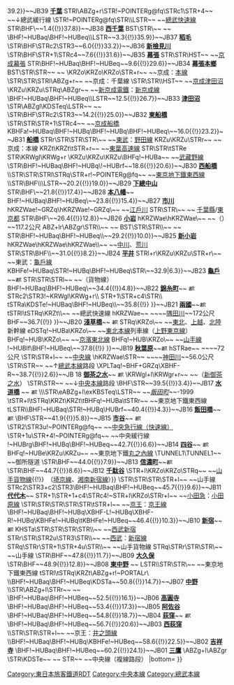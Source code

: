 {{Routemap|inline=<includeonly>yes</includeonly>|collapse=yes|title=中央·總武緩行線|title-bg=#ffd400|title-color=black|top=
* 地下鐵（地面路段、東西線除外）、[[東京都電車|都電]]、一部分地下路線<br />途經路線省略，接續站以記號或〈 〉內略稱顯示
* 距離的上段是千葉站起計，下段是[[東京站]]起計的營業距離
|map=
STR~~ ~~[[外房線]]
\STR\STR~~ ~~[[京成電鐵|京成]]：[[千葉線]]
STRq\BHFq!~HUBa\KRZu\KRZu\~~ ~~[[千葉都市單軌電車]]
STR+r\STRc2!~HUB\STR3\STR\~~ ~~[[總武本線]]
STR\STR+1!~HUBtl\STRc4!~HUBq\BHF!~HUBeq\~~ ~~[[京成千葉站|京成千葉]]
BHF!~HUBaq\BHF!~HUBtg\KBHFa!~HUBeq\STR2\STRc3~~{{BSkm{{!}}0.0{{!}}39.2}}~~JB39 '''[[千葉站|千葉]]'''
STRl\ABZg+r\STR!~POINTERg@fq\STRc1\STR+4~~ ~~↓總武緩行線
\STR!~POINTERg@fq\STR\\LSTR~~ ~~[[總武快速線]]
STR\BHF\~~{{BSkm{{!}}1.4{{!}}37.8}}~~JB38 '''[[西千葉站|西千葉]]'''
BST\STR\~~ ~~{{link-ja|黑砂信號場|黒砂信号場}}
\BHF!~HUBaq\BHF!~HUBeq\\LSTR~~{{BSkm{{!}}3.3{{!}}35.9}}~~JB37 '''[[稻毛站|稻毛]]'''
\STR\BHF\STRc2\STR3~~{{BSkm{{!}}6.0{{!}}33.2}}~~JB36 '''[[新檢見川站|新檢見川]]'''
\STR\BHF\STR+1\STRc4~~{{BSkm{{!}}7.6{{!}}31.6}}~~JB35 '''[[幕張站|幕張]]'''
STR\STR\HST~~ ~~[[京成幕張站|京成幕張]]
STR\BHF!~HUBaq\BHF!~HUBeq~~{{BSkm{{!}}9.6{{!}}29.6}}~~JB34 '''[[幕張本鄉站|幕張本鄉]]'''
BST\STR\STR~~ ~~{{link-ja|幕張車輛中心|幕張車両センター}}
\KRZo\KRZo\KRZo\STR+r~~ ~~京成：[[京成本線|本線]]
\STR\STR\STRl\ABZg+r~~ ~~京成：千葉線
\STR\STR\\HST~~ ~~[[京成津田沼站|京成津田沼]]
\KRZu\KRZu\STRq\ABZgr~~ ~~[[新京成電鐵]]：[[新京成線]]
\BHF!~HUBaq\BHF!~HUBeq\\LSTR~~{{BSkm{{!}}12.5{{!}}26.7}}~~JB33 '''[[津田沼站|津田沼]]'''
\STR\ABZgl\KDSTeq\LSTR~~ ~~{{link-ja|習志野運輸區|習志野運輸区}}
\STR\BHF\STRc2\STR3~~{{BSkm{{!}}14.2{{!}}25.0}}~~JB32 '''[[東船橋站|東船橋]]'''
\STR\STR\STR+1\STRc4~~ ~~[[京成船橋站|京成船橋]]
KBHFa!~HUBaq\BHF!~HUBq\BHF!~HUBq\BHF!~HUBeq\~~{{BSkm{{!}}16.0{{!}}23.2}}~~JB31 '''[[船橋站|船橋]]'''
STRr\STR\STR\STR\~~ ~~[[東武鐵道|東武]]：[[野田線]]
KRZu\KRZu\STRr~~ ~~京成：本線
KRZt\KRZt\tSTR+r~~ ~~[[東葉高速線]]
STR\STR\tSTRe
STR\KRWgl\KRWg+r
\KRZu\KRZu\KRZu\BHFq!~HUBa~~ ~~[[武藏野線]]
\STR\BHF!~HUBaq\BHF!~HUBq\!~HUBrf~~{{BSkm{{!}}18.6{{!}}20.6}}~~JB30 '''[[西船橋站|西船橋]]'''
\\STR\STR\STRl\STRq\STR+r!~POINTERg@fq~~ ~~[[東京地下鐵]][[東西線 (東京地下鐵)|東西線]]
\\STR\BHF\\\LSTR~~{{BSkm{{!}}20.2{{!}}19.0}}~~JB29 '''[[下總中山站|下總中山]]'''
STR\BHF\~~{{BSkm{{!}}21.8{{!}}17.4}}~~JB28 '''[[本八幡站|本八幡]]'''~~{{rint|tokyo|s}}
BHF!~HUBaq\BHF!~HUBeq\~~{{BSkm{{!}}23.8{{!}}15.4}}~~JB27 '''[[市川站|市川]]'''
hKRZWae!~GRZq\hKRZWae!~GRZq\~~ ~~[[江戶川]]
STR\STR\~~ ~~ [[千葉縣]]/[[東京都]]
STR\BHF\~~{{BSkm{{!}}26.4{{!}}12.8}}~~JB26 '''[[小岩站|小岩]]'''
hKRZWae\hKRZWae\~~ ~~{{link-ja|中川放水路橋樑 (總武本線)|中川放水路橋梁 (総武本線)|中川放水路橋梁}}（{{link-ja|新中川|新中川}}）~~117.2公尺
ABZ+lr\ABZgr\STR\\~~ ~~{{link-ja|新金貨物線|新金貨物線}}
BST\STR\STR\\~~ ~~{{link-ja|新小岩信號場站|新小岩信号場駅|新小岩信號場}}
STR\BHF!~HUBaq\BHF!~HUBeq\\~~{{BSkm{{!}}29.2{{!}}10.0}}~~JB25 '''[[新小岩站|新小岩]]'''
hKRZWae\hKRZWae\hKRZWae\\~~ ~~[[中川]]、[[荒川 (關東)|荒川]]
STR\STR\BHF\\~~{{BSkm{{!}}31.0{{!}}8.2}}~~JB24 '''[[平井站 (東京都)|平井]]'''
STRl+r\KRZu\KRZu\STR+r\~~ ~~東武：[[龜戶線]]
KBHFe!~HUBaq\STR!~HUBq\BHF!~HUBeq\STR\~~{{BSkm{{!}}32.9|6.3}}~~JB23 '''[[龜戶站|龜戶]]'''~~[[File:BSicon exTRAM.svg|14px|link=東京都電車|都電]]
STR\STR\STRl~~ ~~{{link-ja|越中島支線|越中島支線}}（貨物線）
BHF!~HUBaq\BHF!~HUBeq\~~{{BSkm{{!}}34.4{{!}}4.8}}~~JB22 '''[[錦糸町站|錦糸町]]'''~~{{rint|tokyo|z}} [[File:BSicon exTRAM.svg|14px|link=東京都電車|都電]]
STRc2\STR3!~KRWgl\KRWg+r\\
STR+1\STR+c4\STR\\
tSTRa\KDSTe!~HUBaq\BHF!~HUBeq\\~~{{BSkm{{!}}35.8{{!}}&nbsp;}}~~JB21 '''[[兩國站|兩國]]'''~~[[File:BSicon exTRAM.svg|14px|link=東京都電車|都電]]
tSTRl\tSTRq\KRZt\\~~ ~~總武快速線
hKRZWae~~ ~~{{link-ja|隅田川橋樑 (總武本線)|隅田川橋梁 (総武本線)|隅田川橋樑}}~~[[隅田川]]~~172公尺
BHF~~{{BSkm{{!}}36.7{{!}}&nbsp;}}~~JB20 '''[[淺草橋站|淺草橋]]'''~~{{rint|tokyo|a}} [[File:BSicon exTRAM.svg|14px|link=東京都電車|都電]]
STRq\KRZo\~~ ~~[[東北新幹線|東北]]、[[上越新幹線|上越]]、[[北陸新幹線|北陸]]新幹線
eDSTq!~HUBa\KRZo\~~ ~~[[東北本線]]列車線（[[上野東京線]]）
BHFq!~HUB\KRZo\~~ ~~[[京濱東北線]]
BHFq!~HUB\KRZo\~~ ~~[[山手線]]
!~HUBlf\BHF!~HUBeq\~~{{BSkm{{!}}37.8{{!}}&nbsp;}}~~JB19 '''[[秋葉原站|秋葉原]]'''~~[[File:BSicon exTRAM.svg|14px|link=東京都電車|都電]]
hSTRae~~ ~~{{link-ja|松住町架道橋|松住町架道橋}}~~72公尺
\STR\STR+l~~ ~~[[中央線快速|中央線]]
\hKRZWae\STR~~ ~~{{link-ja|神田川橋樑 (總武本線)|神田川橋梁 (総武本線)|神田川橋樑}}~~[[神田川 (東京都)|神田川]]~~56.0公尺
\STR\STR~~ ~~↑[[總武本線]]路段
\XPLTaq!~BHF+GRZq\XBHF-R~~{{BSkm{{!}}38.7{{!}}2.6}}~~JB 18 '''[[御茶之水站|御茶之水]]'''~~{{rint|tokyo|m}} [[File:BSicon exTRAM.svg|14px|link=東京都電車|都電]]
\KRWgl+l\KRWgr+r~~ ~~{{rint|tokyo|c}}（[[新御茶之水站|新御茶之水]]）
\STR\STR~~ ~~↓[[中央本線]]路段
\BHF\STR~~{{BSkm{{!}}39.5{{!}}3.4}}~~JB17 '''[[水道橋站|水道橋]]''' ~~{{rint|tokyo|i}} [[File:BSicon exTRAM.svg|14px|link=東京都電車|都電]]
\\\STR\eABZg+l\exKBSTeq\LSTR~~ ~~''[[飯田町站|飯田町]]''~~-1999
\tSTR+l\tSTRq\KRZt\KRZt\tBHFq!~HUBa\tSTRr~~ ~~東京地下鐵東西線
tLSTR\\BHF!~HUBaq\STR!~HUBq\HUBrf~~{{BSkm{{!}}40.4{{!}}4.3}}~~JB16 '''[[飯田橋站|飯田橋]]'''~~{{rint|tokyo|y}} {{rint|tokyo|n}} {{rint|tokyo|e}} [[File:BSicon exTRAM.svg|14px|link=東京都電車|都電]]
\BHF\STR~~{{BSkm{{!}}41.9{{!}}5.8}}~~JB15 '''[[市谷站|市谷]]'''~~{{rint|tokyo|y}} {{rint|tokyo|n}} {{rint|tokyo|s}} [[File:BSicon exTRAM.svg|14px|link=東京都電車|都電]]
\STR2\STR3u!~POINTERg@fq~~ ~~[[中央線快速|中央急行線（快速線）]]
\STR+1u\STR+4!~POINTERg@fq~~ ~~中央緩行線
!~HUBrg\BHF!~HUBq\BHF!~HUBeq~~{{BSkm{{!}}42.7{{!}}6.6}}~~JB14 '''[[四谷站|四谷]]'''~~{{rint|tokyo|n}} [[File:BSicon exTRAM.svg|14px|link=東京都電車|都電]]
BHFq!~HUBe\KRZu\KRZu~~ ~~東京地下鐵[[丸之內線]]
\TUNNEL1\TUNNEL1~~ ~~御所隧道
\STR\BHF~~{{BSkm{{!}}44.0{{!}}7.9}}~~JB13 '''[[信濃町站|信濃町]]'''~~[[File:BSicon exTRAM.svg|14px|link=東京都電車|都電]]
\STR\BHF~~{{BSkm{{!}}44.7{{!}}8.6}}~~JB12 '''[[千駄谷站|千駄谷]]'''
\STR+l\KRZo\KRZo\STRq~~ ~~{{BSsplit{{!}}[[山手線#山手貨物線|山手貨物線]]{{!}}　（[[埼京線]]、[[湘南新宿線]]）}}
\STR\STR\STR\STR+l~~ ~~山手線
STRc2\STR3+c2\STR3\BHF!~HUBaq\BHF!~HUBeq~~{{BSkm{{!}}45.7{{!}}9.6}}~~JB11 '''[[代代木站|代代木]]'''~~{{rint|tokyo|e}}
STR+1\STR+1+c4\STRc4!~STR+l\KRZo\STRr+l~~ ~~[[小田急電鐵|小田急]]：[[小田原線]]
\STR\STR\STR\STR\STR\tSTR+l~~ ~~[[京王電鐵|京王]]：[[京王線]]
\BHF!~HUBaq\BHF!~HUBq\XBHF-L!~HUBq\XBHF-R!~HUBq\KBHFe!~HUBq\tKBHFe!~HUBeq~~{{BSkm{{!}}46.4{{!}}10.3}}~~JB10 '''[[新宿站|新宿]]'''~~{{rint|tokyo|m}} {{rint|tokyo|s}} {{rint|tokyo|e}} [[File:BSicon exTRAM.svg|14px|link=東京都電車|都電]]
KHSTa\STR\STR\STR\STR\\~~ ~~[[西武新宿站|西武新宿]]
STRr\STR\STR2u\STR3\STR\\~~ ~~[[西武鐵道|西武]]：[[新宿線 (西武鐵道)|新宿線]]
STRq\STRr\STR+1\STR+4u\STR\\~~ ~~山手貨物線
STRq\STRr\STR\STR\~~ ~~山手線
\STR\BHF~~{{BSkm{{!}}47.8{{!}}11.7}}~~JB09 '''[[大久保站 (東京都)|大久保]]'''
\STR\BHF~~{{BSkm{{!}}48.9{{!}}12.8}}~~JB08 '''[[東中野站|東中野]]''' ~~{{rint|tokyo|e}}
LSTR\\STR\STR\~~ ~~東京地下鐵東西線
tSTRl\tSTRq\KRZt\ABZg+r!~PORTALr\
\\BHF!~HUBaq\BHF!~HUBeq\KDSTa~~{{BSkm{{!}}50.8{{!}}14.7}}~~JB07 '''[[中野站 (東京都)|中野]]'''
\\STR\ABZg+l\STRr~~ ~~{{link-ja|中野電車區|中野電車区}}
\BHF!~HUBaq\BHF!~HUBeq~~{{BSkm{{!}}52.5{{!}}16.1}}~~JB06 '''[[高圓寺站|高圓寺]]'''
\BHF!~HUBaq\BHF!~HUBeq~~{{BSkm{{!}}53.4{{!}}17.3}}~~JB05 '''[[阿佐谷站|阿佐谷]]'''
\BHF!~HUBaq\BHF!~HUBeq~~{{BSkm{{!}}54.8{{!}}18.7}}~~JB04 '''[[荻窪站|荻窪]]'''~~{{rint|tokyo|m}} [[File:BSicon exTRAM.svg|14px|link=東京都電車|都電]]
\BHF!~HUBaq\BHF!~HUBeq~~{{BSkm{{!}}56.7{{!}}20.6}}~~JB03 '''[[西荻窪站|西荻窪]]'''
\\STR\STR\STR+l~~ ~~京王：[[井之頭線]]
\\BHF!~HUBaq\BHF!~HUBq\KBHFe!~HUBeq~~{{BSkm{{!}}58.6{{!}}22.5}}~~JB02 '''[[吉祥寺站|吉祥寺]]'''
\BHF!~HUBaq\BHF!~HUBeq~~{{BSkm{{!}}60.2{{!}}24.1}}~~JB01 '''[[三鷹站|三鷹]]'''
\ABZg+l\ABZgr
\STR\KDSTe~~ ~~{{link-ja|三鷹車輛中心|三鷹車両センター}}
STR~~ ~~中央線（複線路段）
|bottom={{navbar|中央·總武緩行線RDT}}
}}<noinclude>{{rdt intro|[[中央·總武緩行線]]}}

[[Category:東日本旅客鐵道RDT]]
[[Category:中央本線]]
[[Category:總武本線]]

</noinclude>